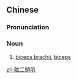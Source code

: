 {{also|肱二头肌}}
==Chinese==
{{zh-forms|s=肱二头肌}}
{{wikipedia|lang=zh}}

===Pronunciation===
{{zh-pron
|m=gōng'èrtóujī
|cat=n
}}

===Noun===
{{zh-noun}}

# [[biceps brachii]], [[biceps]]

{{zh-cat|Anatomy}}

[[zh:肱二頭肌]]